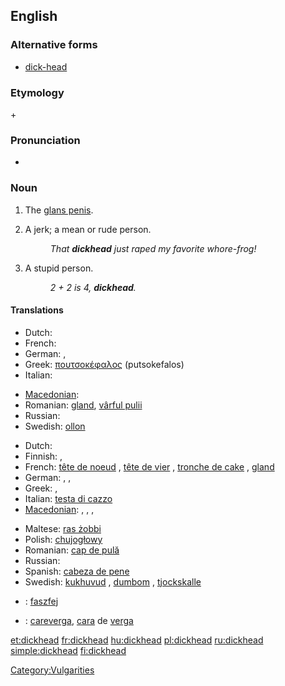 ==English==

===Alternative forms===
* [[dick-head]] <!--but "dick head" is wrong-->

===Etymology===
{{term|dick}} + {{term|head}}

===Pronunciation===
* {{audio|en-us-dickhead.ogg|Audio (US)}}

===Noun===
{{en-noun}}

# {{context|coarse vulgar slang}} The [[glans penis]].
# {{context|derogatory|coarse vulgar slang}} A jerk; a mean or rude person.
#: ''That '''dickhead''' just raped my favorite whore-frog!''
# {{context|derogatory|coarse vulgar slang}} A stupid person.
#: ''2 + 2 is 4, '''dickhead'''.''

====Translations====
{{trans-top|(''slang'') glans penis}}
* Dutch: {{t+|nl|eikel|m}}
* French: {{t+|fr|gland|m}}
* German: {{t+|de|Eichel|f}}, {{t+|de|Nille|f}}
* Greek: [[πουτσοκέφαλος]] (putsokefalos) {{m}}
* Italian: {{t+|it|glande|m}}
{{trans-mid}}
* [[Macedonian]]: {{t-|mk|глава|f|tr=gláva|sc=Cyrl|xs=Macedonian}}
* Romanian: [[gland]], [[vârful pulii]]
* Russian: {{t+|ru|залупа|f|tr=zalúpa|sc=Cyrl}}
* Swedish: [[ollon]]
{{trans-bottom}}

{{trans-top|(''slang'') stupid person}}
* Dutch: {{t+|nl|eikel|m}}
* Finnish: {{t-|fi|molopää}}, {{t+|fi|munapää}}
* French: [[tête de noeud]] {{f}}, [[tête de vier]] {{f}}, [[tronche de cake]] {{f}}, [[gland]] {{m}}
* German: {{t+|de|Dummkopf|m}}, {{t+|de|Depp|m}}, {{t+|de|Schwachkopf|m}}
* Greek: {{t+|el|ηλίθιος|m|tr=ilithios|sc=Grek}}, {{t+|el|βλάκας|m|tr=vlakas|sc=Grek}}
* Italian: [[testa di cazzo]] {{f}}<!--this is an idiomatic translation, even though it appears to be a verbatim one - Paul G, 2006-03-30-->
* [[Macedonian]]: {{t|mk|акмак|m|tr=ákmak|sc=Cyrl|xs=Macedonian}},  {{t|mk|токмак|m|tr=tókmak|sc=Cyrl|xs=Macedonian}},  {{t-|mk|абдал|m|tr=ábdal|sc=Cyrl|xs=Macedonian}},  {{t|mk|куроглав|m|tr=kúroglav|sc=Cyrl|xs=Macedonian}}
{{trans-mid}}
* Maltese: [[ras żobbi]] {{f}}
* Polish: [[chujogłowy]]
* Romanian: [[cap de pulă]]
* Russian: {{t+|ru|мудак|m|tr=mudák|sc=Cyrl}}
* Spanish: [[cabeza de pene]]
* Swedish: [[kukhuvud]] {{c}}, [[dumbom]] {{c}}, [[tjockskalle]] {{c}}
{{trans-bottom}}

{{checktrans}}
* {{ttbc|Hungarian}}: [[faszfej]]
* {{ttbc|Spanish}}: [[careverga]], [[cara]] de [[verga]]

[[Category:Vulgarities]]

[[et:dickhead]]
[[fr:dickhead]]
[[hu:dickhead]]
[[pl:dickhead]]
[[ru:dickhead]]
[[simple:dickhead]]
[[fi:dickhead]]